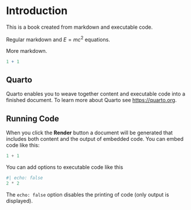 # Introduction

This is a book created from markdown and executable code.


Regular markdown and $E=mc^2$ equations.

\begin{align}
a &= b + c \\
d &= e * f
\end{align}

More markdown.

```r
1 + 1
```


## Quarto

Quarto enables you to weave together content and executable code into a finished document. To learn more about Quarto see <https://quarto.org>.

## Running Code

When you click the **Render** button a document will be generated that includes both content and the output of embedded code. You can embed code like this:

```python
1 + 1
```

You can add options to executable code like this

```python
#| echo: false
2 * 2
```

The `echo: false` option disables the printing of code (only output is displayed).



